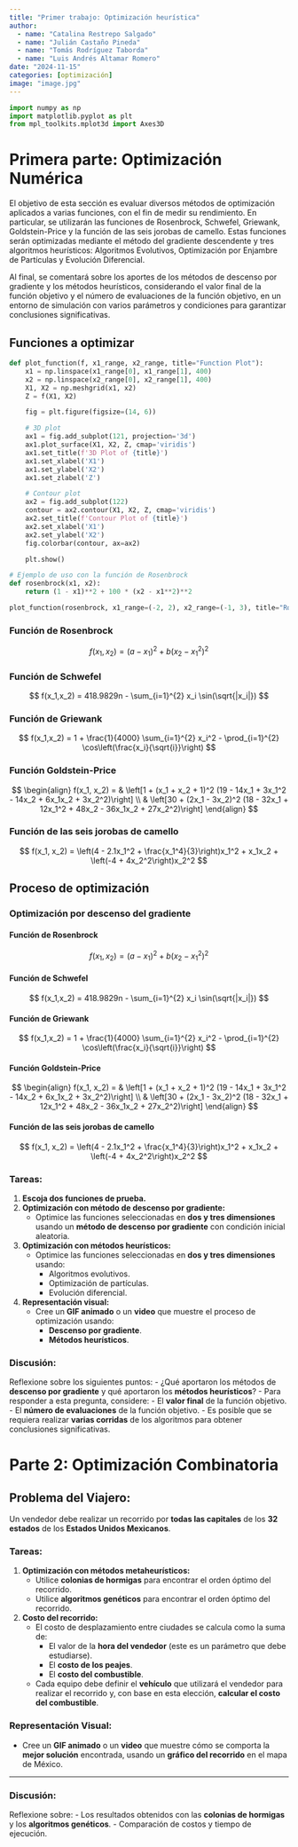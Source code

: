 ```yaml
---
title: "Primer trabajo: Optimización heurística"
author:
  - name: "Catalina Restrepo Salgado"
  - name: "Julián Castaño Pineda"
  - name: "Tomás Rodríguez Taborda"
  - name: "Luis Andrés Altamar Romero"
date: "2024-11-15"
categories: [optimización]
image: "image.jpg"
---
```


```python
import numpy as np
import matplotlib.pyplot as plt
from mpl_toolkits.mplot3d import Axes3D
```

# Primera parte: Optimización Numérica

El objetivo de esta sección es evaluar diversos métodos de optimización aplicados a varias funciones, con el fin de medir su rendimiento. En particular, se utilizarán las funciones de Rosenbrock, Schwefel, Griewank, Goldstein-Price y la función de las seis jorobas de camello. Estas funciones serán optimizadas mediante el método del gradiente descendente y tres algoritmos heurísticos: Algoritmos Evolutivos, Optimización por Enjambre de Partículas y Evolución Diferencial.

Al final, se comentará sobre los aportes de los métodos de descenso por gradiente y los métodos heurísticos, considerando el valor final de la función objetivo y el número de evaluaciones de la función objetivo, en un entorno de simulación con varios parámetros y condiciones para garantizar conclusiones significativas.

## Funciones a optimizar


```python

def plot_function(f, x1_range, x2_range, title="Function Plot"):
    x1 = np.linspace(x1_range[0], x1_range[1], 400)
    x2 = np.linspace(x2_range[0], x2_range[1], 400)
    X1, X2 = np.meshgrid(x1, x2)
    Z = f(X1, X2)

    fig = plt.figure(figsize=(14, 6))

    # 3D plot
    ax1 = fig.add_subplot(121, projection='3d')
    ax1.plot_surface(X1, X2, Z, cmap='viridis')
    ax1.set_title(f'3D Plot of {title}')
    ax1.set_xlabel('X1')
    ax1.set_ylabel('X2')
    ax1.set_zlabel('Z')

    # Contour plot
    ax2 = fig.add_subplot(122)
    contour = ax2.contour(X1, X2, Z, cmap='viridis')
    ax2.set_title(f'Contour Plot of {title}')
    ax2.set_xlabel('X1')
    ax2.set_ylabel('X2')
    fig.colorbar(contour, ax=ax2)

    plt.show()

# Ejemplo de uso con la función de Rosenbrock
def rosenbrock(x1, x2):
    return (1 - x1)**2 + 100 * (x2 - x1**2)**2

plot_function(rosenbrock, x1_range=(-2, 2), x2_range=(-1, 3), title="Rosenbrock Function")
```

::: panel-tabset
### Función de Rosenbrock
 $$ f(x_1, x_2) = (a - x_1)^2 + b(x_2 - x_1^2)^2 $$


### Función de Schwefel
$$ f(x_1,x_2) = 418.9829n - \sum_{i=1}^{2} x_i \sin(\sqrt{|x_i|}) $$

### Función de Griewank
$$ f(x_1,x_2) = 1 + \frac{1}{4000} \sum_{i=1}^{2} x_i^2 - \prod_{i=1}^{2} \cos\left(\frac{x_i}{\sqrt{i}}\right) $$

### Función Goldstein-Price

$$
\begin{align}
f(x_1, x_2) = & \left[1 + (x_1 + x_2 + 1)^2 (19 - 14x_1 + 3x_1^2 - 14x_2 + 6x_1x_2 + 3x_2^2)\right] \\
         & \left[30 + (2x_1 - 3x_2)^2 (18 - 32x_1 + 12x_1^2 + 48x_2 - 36x_1x_2 + 27x_2^2)\right]
\end{align}
$$

### Función de las seis jorobas de camello
 $$ f(x_1, x_2) = \left(4 - 2.1x_1^2 + \frac{x_1^4}{3}\right)x_1^2 + x_1x_2 + \left(-4 + 4x_2^2\right)x_2^2 $$

:::

## Proceso de optimización

### Optimización por descenso del gradiente 

::: panel-tabset
#### Función de Rosenbrock
 $$ f(x_1, x_2) = (a - x_1)^2 + b(x_2 - x_1^2)^2 $$

#### Función de Schwefel
$$ f(x_1,x_2) = 418.9829n - \sum_{i=1}^{2} x_i \sin(\sqrt{|x_i|}) $$

#### Función de Griewank
$$ f(x_1,x_2) = 1 + \frac{1}{4000} \sum_{i=1}^{2} x_i^2 - \prod_{i=1}^{2} \cos\left(\frac{x_i}{\sqrt{i}}\right) $$

#### Función Goldstein-Price

$$
\begin{align}
f(x_1, x_2) = & \left[1 + (x_1 + x_2 + 1)^2 (19 - 14x_1 + 3x_1^2 - 14x_2 + 6x_1x_2 + 3x_2^2)\right] \\
         & \left[30 + (2x_1 - 3x_2)^2 (18 - 32x_1 + 12x_1^2 + 48x_2 - 36x_1x_2 + 27x_2^2)\right]
\end{align}
$$

#### Función de las seis jorobas de camello
 $$ f(x_1, x_2) = \left(4 - 2.1x_1^2 + \frac{x_1^4}{3}\right)x_1^2 + x_1x_2 + \left(-4 + 4x_2^2\right)x_2^2 $$
 
:::


### Tareas:
1. **Escoja dos funciones de prueba.**
2. **Optimización con método de descenso por gradiente:**
   - Optimice las funciones seleccionadas en **dos y tres dimensiones** usando un **método de descenso por gradiente** con condición inicial aleatoria.
3. **Optimización con métodos heurísticos:**
   - Optimice las funciones seleccionadas en **dos y tres dimensiones** usando:
     - Algoritmos evolutivos.
     - Optimización de partículas.
     - Evolución diferencial.
4. **Representación visual:**
   - Cree un **GIF animado** o un **video** que muestre el proceso de optimización usando:
     - **Descenso por gradiente**.
     - **Métodos heurísticos**.

### Discusión:
Reflexione sobre los siguientes puntos:
- ¿Qué aportaron los métodos de **descenso por gradiente** y qué aportaron los **métodos heurísticos**?
  - Para responder a esta pregunta, considere:
    - El **valor final** de la función objetivo.
    - El **número de evaluaciones** de la función objetivo.
  - Es posible que se requiera realizar **varias corridas** de los algoritmos para obtener conclusiones significativas.


# Parte 2: Optimización Combinatoria

## Problema del Viajero:
Un vendedor debe realizar un recorrido por **todas las capitales** de los **32 estados** de los **Estados Unidos Mexicanos**.

### Tareas:
1. **Optimización con métodos metaheurísticos:**
   - Utilice **colonias de hormigas** para encontrar el orden óptimo del recorrido.
   - Utilice **algoritmos genéticos** para encontrar el orden óptimo del recorrido.
2. **Costo del recorrido:**
   - El costo de desplazamiento entre ciudades se calcula como la suma de:
     - El valor de la **hora del vendedor** (este es un parámetro que debe estudiarse).
     - El **costo de los peajes**.
     - El **costo del combustible**.
   - Cada equipo debe definir el **vehículo** que utilizará el vendedor para realizar el recorrido y, con base en esta elección, **calcular el costo del combustible**.

### Representación Visual:
- Cree un **GIF animado** o un **video** que muestre cómo se comporta la **mejor solución** encontrada, usando un **gráfico del recorrido** en el mapa de México.

---

### Discusión:
Reflexione sobre:
- Los resultados obtenidos con las **colonias de hormigas** y los **algoritmos genéticos**.
- Comparación de costos y tiempo de ejecución.